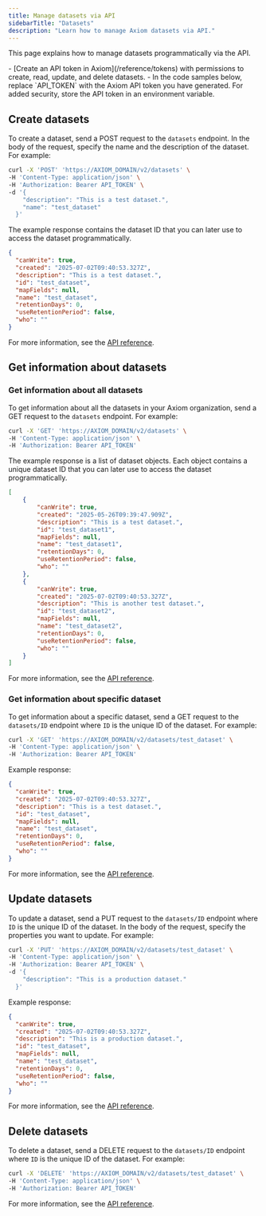 ```yaml
---
title: Manage datasets via API
sidebarTitle: "Datasets"
description: "Learn how to manage Axiom datasets via API."
---
```



This page explains how to manage datasets programmatically via the API.

<Prerequisites />
- [Create an API token in Axiom](/reference/tokens) with permissions to create, read, update, and delete datasets.
- In the code samples below, replace `API_TOKEN` with the Axiom API token you have generated. For added security, store the API token in an environment variable.

## Create datasets

To create a dataset, send a POST request to the `datasets` endpoint. In the body of the request, specify the name and the description of the dataset. For example:

```bash
curl -X 'POST' 'https://AXIOM_DOMAIN/v2/datasets' \
-H 'Content-Type: application/json' \
-H 'Authorization: Bearer API_TOKEN' \
-d '{
    "description": "This is a test dataset.",
    "name": "test_dataset"
  }'
```

<Info>
<ReplaceDomain />
<ReplaceToken />
</Info>

The example response contains the dataset ID that you can later use to access the dataset programmatically.

```json
{
  "canWrite": true,
  "created": "2025-07-02T09:40:53.327Z",
  "description": "This is a test dataset.",
  "id": "test_dataset",
  "mapFields": null,
  "name": "test_dataset",
  "retentionDays": 0,
  "useRetentionPeriod": false,
  "who": ""
}
```

For more information, see the [API reference](/restapi/endpoints/createDataset).

## Get information about datasets

### Get information about all datasets

To get information about all the datasets in your Axiom organization, send a GET request to the `datasets` endpoint. For example:

```bash
curl -X 'GET' 'https://AXIOM_DOMAIN/v2/datasets' \
-H 'Content-Type: application/json' \
-H 'Authorization: Bearer API_TOKEN'
```

<Info>
<ReplaceDomain />
<ReplaceToken />
</Info>

The example response is a list of dataset objects. Each object contains a unique dataset ID that you can later use to access the dataset programmatically.

```json
[
    {
        "canWrite": true,
        "created": "2025-05-26T09:39:47.909Z",
        "description": "This is a test dataset.",
        "id": "test_dataset1",
        "mapFields": null,
        "name": "test_dataset1",
        "retentionDays": 0,
        "useRetentionPeriod": false,
        "who": ""
    },
    {
        "canWrite": true,
        "created": "2025-07-02T09:40:53.327Z",
        "description": "This is another test dataset.",
        "id": "test_dataset2",
        "mapFields": null,
        "name": "test_dataset2",
        "retentionDays": 0,
        "useRetentionPeriod": false,
        "who": ""
    }
]
```

For more information, see the [API reference](/restapi/endpoints/getDatasets).

### Get information about specific dataset

To get information about a specific dataset, send a GET request to the `datasets/ID` endpoint where `ID` is the unique ID of the dataset. For example:

```bash
curl -X 'GET' 'https://AXIOM_DOMAIN/v2/datasets/test_dataset' \
-H 'Content-Type: application/json' \
-H 'Authorization: Bearer API_TOKEN'
```

Example response:

```json
{
  "canWrite": true,
  "created": "2025-07-02T09:40:53.327Z",
  "description": "This is a test dataset.",
  "id": "test_dataset",
  "mapFields": null,
  "name": "test_dataset",
  "retentionDays": 0,
  "useRetentionPeriod": false,
  "who": ""
}
```

For more information, see the [API reference](/restapi/endpoints/getDataset).

## Update datasets

To update a dataset, send a PUT request to the `datasets/ID` endpoint where `ID` is the unique ID of the dataset. In the body of the request, specify the properties you want to update. For example:

```bash
curl -X 'PUT' 'https://AXIOM_DOMAIN/v2/datasets/test_dataset' \
-H 'Content-Type: application/json' \
-H 'Authorization: Bearer API_TOKEN' \
-d '{
    "description": "This is a production dataset."
  }'
```

Example response:

```json
{
  "canWrite": true,
  "created": "2025-07-02T09:40:53.327Z",
  "description": "This is a production dataset.",
  "id": "test_dataset",
  "mapFields": null,
  "name": "test_dataset",
  "retentionDays": 0,
  "useRetentionPeriod": false,
  "who": ""
}
```

For more information, see the [API reference](/restapi/endpoints/updateDataset).

## Delete datasets

To delete a dataset, send a DELETE request to the `datasets/ID` endpoint where `ID` is the unique ID of the dataset. For example:

```bash
curl -X 'DELETE' 'https://AXIOM_DOMAIN/v2/datasets/test_dataset' \
-H 'Content-Type: application/json' \
-H 'Authorization: Bearer API_TOKEN'
```

For more information, see the [API reference](/restapi/endpoints/deleteDataset).